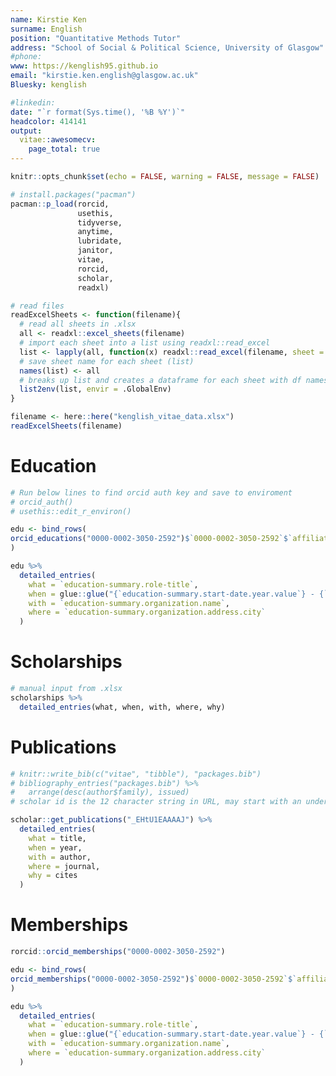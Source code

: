 ```yaml
---
name: Kirstie Ken
surname: English
position: "Quantitative Methods Tutor"
address: "School of Social & Political Science, University of Glasgow"
#phone:
www: https://kenglish95.github.io
email: "kirstie.ken.english@glasgow.ac.uk"
Bluesky: kenglish

#linkedin:
date: "`r format(Sys.time(), '%B %Y')`"
headcolor: 414141
output: 
  vitae::awesomecv:
    page_total: true
---
```


```r
knitr::opts_chunk$set(echo = FALSE, warning = FALSE, message = FALSE)

# install.packages("pacman")
pacman::p_load(rorcid,
               usethis,
               tidyverse,
               anytime,
               lubridate,
               janitor,
               vitae,
               rorcid,
               scholar,
               readxl)

# read files
readExcelSheets <- function(filename){
  # read all sheets in .xlsx 
  all <- readxl::excel_sheets(filename)
  # import each sheet into a list using readxl::read_excel
  list <- lapply(all, function(x) readxl::read_excel(filename, sheet = x))
  # save sheet name for each sheet (list)
  names(list) <- all
  # breaks up list and creates a dataframe for each sheet with df names matching sheet names
  list2env(list, envir = .GlobalEnv)
}

filename <- here::here("kenglish_vitae_data.xlsx")
readExcelSheets(filename)
```

# Education

```r
# Run below lines to find orcid auth key and save to enviroment
# orcid_auth()
# usethis::edit_r_environ()

edu <- bind_rows(
orcid_educations("0000-0002-3050-2592")$`0000-0002-3050-2592`$`affiliation-group`$summaries
)

edu %>%
  detailed_entries(
    what = `education-summary.role-title`,
    when = glue::glue("{`education-summary.start-date.year.value`} - {`education-summary.end-date.year.value`}"),
    with = `education-summary.organization.name`,
    where = `education-summary.organization.address.city`
  )
```

# Scholarships

```r
# manual input from .xlsx
scholarships %>% 
  detailed_entries(what, when, with, where, why)
```

# Publications

```r
# knitr::write_bib(c("vitae", "tibble"), "packages.bib")
# bibliography_entries("packages.bib") %>%
#   arrange(desc(author$family), issued)
# scholar id is the 12 character string in URL, may start with an underscore = "_EHtU1EAAAAJ"

scholar::get_publications("_EHtU1EAAAAJ") %>%
  detailed_entries(
    what = title,
    when = year,
    with = author,
    where = journal,
    why = cites
  )
```

# Memberships

```r

rorcid::orcid_memberships("0000-0002-3050-2592")

edu <- bind_rows(
orcid_memberships("0000-0002-3050-2592")$`0000-0002-3050-2592`$`affiliation-group`$summaries
)

edu %>%
  detailed_entries(
    what = `education-summary.role-title`,
    when = glue::glue("{`education-summary.start-date.year.value`} - {`education-summary.end-date.year.value`}"),
    with = `education-summary.organization.name`,
    where = `education-summary.organization.address.city`
  )

```

